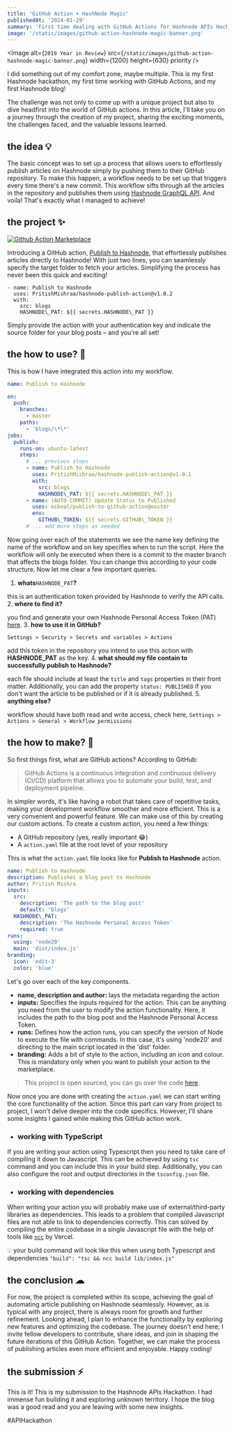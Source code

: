 ```yaml
---
title: 'GitHub Action + HashNode Magic'
publishedAt: '2024-01-29'
summary: 'First time dealing with GitHub Actions for Hashnode APIs Hackathon! Learn how I built a GitHub Action to publish articles on Hashnode with just a push to the repository.'
image: '/static/images/github-action-hashnode-magic-banner.png'
---
```


<Image
  alt={`2019 Year in Review`}
  src={`/static/images/github-action-hashnode-magic-banner.png`}
  width={1200}
  height={630}
  priority
/>

I did something out of my comfort zone, maybe multiple. This is my first Hashnode hackathon, my first time working with GitHub Actions, and my first Hashnode blog!


The challenge was not only to come up with a unique project but also to dive headfirst into the world of GitHub actions. In this article, I'll take you on a journey through the creation of my project, sharing the exciting moments, the challenges faced, and the valuable lessons learned.


the idea 💡
----------


The basic concept was to set up a process that allows users to effortlessly publish articles on Hashnode simply by pushing them to their GitHub repository. To make this happen, a workflow needs to be set up that triggers every time there's a new commit. This workflow sifts through all the articles in the repository and publishes them using [Hashnode GraphQL API](https://apidocs.hashnode.com/). And voila! That's exactly what I managed to achieve!


the project ✨
-------------


[![Github Action Marketplace](https://cdn.hashnode.com/res/hashnode/image/upload/v1706544571775/b6c3c073-7d64-4d9f-988f-9ade1e713412.png)](https://github.com/marketplace/actions/publish-to-hashnode)


Introducing a GitHub action, [Publish to Hashnode](https://github.com/marketplace/actions/publish-to-hashnode), that effortlessly publishes articles directly to Hashnode! With just two lines, you can seamlessly specify the target folder to fetch your articles. Simplifying the process has never been this quick and exciting!



```
- name: Publish to Hashnode
  uses: PritishMishraa/hashnode-publish-action@v1.0.2
  with:
    src: blogs
    HASHNODE\_PAT: ${{ secrets.HASHNODE\_PAT }}

```

Simply provide the action with your authentication key and indicate the source folder for your blog posts – and you're all set!


the how to use? 🚄
-----------------


This is how I have integrated this action into my workflow.



```yaml
name: Publish to Hashnode

on:
  push:
    branches:
      - master
    paths:
      - 'blogs/\*\*'
jobs:
  publish:
    runs-on: ubuntu-latest
    steps:
      # ... previous steps 
      - name: Publish to Hashnode
        uses: PritishMishraa/hashnode-publish-action@v1.0.1
        with:
          src: blogs
          HASHNODE\_PAT: ${{ secrets.HASHNODE\_PAT }}
      - name: (AUTO COMMIT) Update Status to Published
        uses: mikeal/publish-to-github-action@master
        env:
          GITHUB\_TOKEN: ${{ secrets.GITHUB\_TOKEN }}
      # ... add more steps as needed

```

Now going over each of the statements we see the name key defining the name of the workflow and on key specifies when to run the script. Here the workflow will only be executed when there is a commit to the master branch that affects the blogs folder. You can change this according to your code structure. Now let me clear a few important queries.


1. **whats**`HASHNODE_PAT`**?**


 this is an authentication token provided by Hashnode to verify the API calls.
2. **where to find it?**


 you find and generate your own Hashnode Personal Access Token (PAT) [here](https://hashnode.com/settings/developer).
3. **how to use it in GitHub?**


 `Settings > Security > Secrets and variables > Actions`


 add this token in the repository you intend to use this action with **HASHNODE\_PAT** as the key.
4. **what should my file contain to successfully publish to Hashnode?**


 each file should include at least the `title` and `tags` properties in their front matter. Additionally, you can add the property `status: PUBLISHED` if you don't want the article to be published or if it is already published.
5. **anything else?**


 workflow should have both read and write access, check here, `Settings > Actions > General > Workflow permissions`


the how to make? 🤔
------------------


So first things first, what are GitHub actions? According to GitHub:



> 
> GitHub Actions is a continuous integration and continuous delivery (CI/CD) platform that allows you to automate your build, test, and deployment pipeline.
> 
> 
> 


In simpler words, it's like having a robot that takes care of repetitive tasks, making your development workflow smoother and more efficient. This is a very convenient and powerful feature. We can make use of this by creating our custom actions. To create a custom action, you need a few things:


* A GitHub repository (yes, really important 😂)
* A `action.yaml` file at the root level of your repository


This is what the `action.yaml` file looks like for **Publish to Hashnode** action.



```yaml
name: Publish to Hashnode
description: Publishes a blog post to Hashnode
author: Pritish Mishra
inputs:
  src:
    description: 'The path to the blog post'
    default: 'blogs'
  HASHNODE\_PAT:
    description: 'The Hashnode Personal Access Token'
    required: true
runs:
  using: 'node20'
  main: 'dist/index.js'
branding:
  icon: 'edit-3'
  color: 'blue'

```

Let's go over each of the key components.


* **name, description and author:** lays the metadata regarding the action
* **inputs:** Specifies the inputs required for the action. This can be anything you need from the user to modify the action functionality. Here, it includes the path to the blog post and the Hashnode Personal Access Token.
* **runs:** Defines how the action runs, you can specify the version of Node to execute the file with commands. In this case, it's using 'node20' and directing to the main script located in the 'dist' folder.
* **branding:** Adds a bit of style to the action, including an icon and colour. This is mandatory only when you want to publish your action to the marketplace.



> 
> This project is open sourced, you can go over the code [here](https://github.com/PritishMishraa/hashnode-publish-action).
> 
> 
> 


Now once you are done with creating the `action.yaml` we can start writing the core functionality of the action. Since this part can vary from project to project, I won't delve deeper into the code specifics. However, I'll share some insights I gained while making this GitHub action work.


* ### working with **TypeScript**


 If you are writing your action using Typescript then you need to take care of compiling it down to Javascript. This can be achieved by using `tsc` command and you can include this in your build step. Additionally, you can also configure the root and output directories in the `tsconfig.json` file.
* ### working with **dependencies**


 When writing your action you will probably make use of external/third-party libraries as dependencies. This leads to a problem that compiled Javascript files are not able to link to dependencies correctly. This can solved by compiling the entire codebase in a single Javascript file with the help of tools like [`ncc`](https://npmjs.com/@vercel/ncc) by Vercel.



💡
your build command will look like this when using both Typescript and dependencies `"build": "tsc && ncc build lib/index.js"`

the conclusion ☁
----------------


For now, the project is completed within its scope, achieving the goal of automating article publishing on Hashnode seamlessly. However, as is typical with any project, there is always room for growth and further refinement. Looking ahead, I plan to enhance the functionality by exploring new features and optimizing the codebase. The journey doesn't end here; I invite fellow developers to contribute, share ideas, and join in shaping the future iterations of this GitHub Action. Together, we can make the process of publishing articles even more efficient and enjoyable. Happy coding!


the submission ⚡
----------------


This is it! This is my submission to the Hashnode APIs Hackathon. I had immense fun building it and exploring unknown territory. I hope the blog was a good read and you are leaving with some new insights.


#APIHackathon


